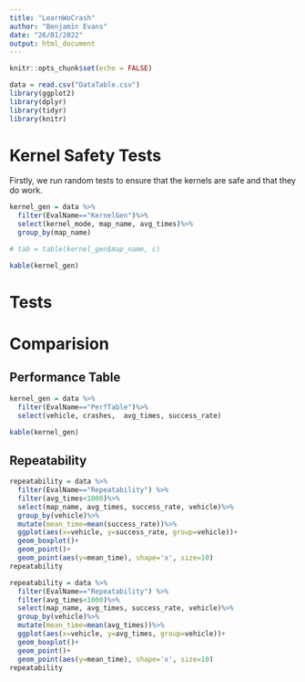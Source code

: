 ```yaml
---
title: "LearnWoCrash"
author: "Benjamin Evans"
date: "26/01/2022"
output: html_document
---
```



```r
knitr::opts_chunk$set(echo = FALSE)

data = read.csv("DataTable.csv")
library(ggplot2)
library(dplyr)
library(tidyr)
library(knitr)

```

# Kernel Safety Tests

Firstly, we run random tests to ensure that the kernels are safe and that they do work.

```r
kernel_gen = data %>%
  filter(EvalName=="KernelGen")%>%
  select(kernel_mode, map_name, avg_times)%>%
  group_by(map_name)

# tab = table(kernel_gen$map_name, c)

kable(kernel_gen)
```




# Tests

# Comparision

## Performance Table



```r
kernel_gen = data %>%
  filter(EvalName=="PerfTable")%>%
  select(vehicle, crashes,  avg_times, success_rate)

kable(kernel_gen)
```


## Repeatability


```r
repeatability = data %>%
  filter(EvalName=="Repeatability") %>%
  filter(avg_times<1000)%>%
  select(map_name, avg_times, success_rate, vehicle)%>%
  group_by(vehicle)%>%
  mutate(mean_time=mean(success_rate))%>%
  ggplot(aes(x=vehicle, y=success_rate, group=vehicle))+
  geom_boxplot()+
  geom_point()+
  geom_point(aes(y=mean_time), shape='x', size=10)
repeatability
```
```r
repeatability = data %>%
  filter(EvalName=="Repeatability") %>%
  filter(avg_times<1000)%>%
  select(map_name, avg_times, success_rate, vehicle)%>%
  group_by(vehicle)%>%
  mutate(mean_time=mean(avg_times))%>%
  ggplot(aes(x=vehicle, y=avg_times, group=vehicle))+
  geom_boxplot()+
  geom_point()+
  geom_point(aes(y=mean_time), shape='x', size=10)
repeatability
```

